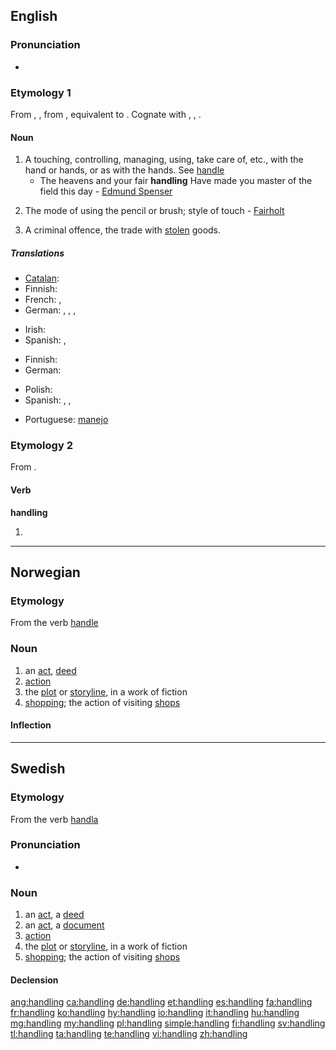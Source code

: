 ==English==
{{wikipedia}}

===Pronunciation===
* {{audio|En-us-handling.ogg|Audio (US)}}

===Etymology 1===
From {{etyl|enm}} {{term|handlinge|lang=enm}}, {{term|hondlunge|lang=enm}}, from {{etyl|ang|en}} {{term|handlung||handling|lang=ang}}, equivalent to {{suffix|handle|ing}}. Cognate with {{etyl|nl|-}} {{term|handeling||trade, operation, action|lang=nl}}, {{etyl|de|-}} {{term|Handlung||act, action|lang=de}}, {{etyl|sv|-}} {{term|handling||act, deed, action|lang=sv}}.

====Noun====
{{en-noun}}

# A touching, controlling, managing, using, take care of, etc., with the hand or hands, or as with the hands. See [[handle]]
#* The heavens and your fair '''handling''' Have made you master of the field this day - [[w:Edmund Spenser|Edmund Spenser]]
# {{arts}} The mode of using the pencil or brush; style of touch - [[Fairholt]]
# A criminal offence, the trade with [[steal|stolen]] goods.

=====Translations=====
{{trans-top|touching, controlling, managing with the hands}}
* [[Catalan]]: {{t-|ca|manipulació}}
* Finnish: {{t+|fi|käsittely}}
* French: {{t+|fr|manipulation|f}}, {{t+|fr|maniement|m}}
* German: {{t+|de|Bedienung|f}}, {{t+|de|Handhabung|f}}, {{t+|de|Umgang|m}}, {{t-|de|Handling|n}}
{{trans-mid}}
* Irish: {{t-|ga|glacadh|m}}
* Spanish: {{t+|es|manipulación|f}}, {{t-|es|manejo|m}}
{{trans-bottom}}

{{trans-top|criminal offence}}
* Finnish: {{t-|fi|varastetun tavaran kauppa}}
* German: {{t+|de|Hehlerei|f}}
{{trans-mid}}
* Polish: {{t-|pl|paserstwo|n}}
* Spanish: {{t-|es|alcahuetería|f}}, {{t-|es|receptación|f}}, {{t+|es|encubrimiento|m}}
{{trans-bottom}}

{{checktrans-top}}
* Portuguese: [[manejo]] {{m}}
{{trans-bottom}}

===Etymology 2===
From {{term|handle|lang=en}}.

====Verb====
'''handling'''

# {{present participle of|handle}}

----

==Norwegian==

===Etymology===
From the verb [[handle]]

===Noun===
{{head|no|noun}}

# an [[act]], [[deed]]
# [[action]]
# the [[plot]] or [[storyline]], in a work of fiction
# [[shopping]]; the action of visiting [[shops]]

====Inflection====
{{no-noun-infl|nb-class=m1|nb-class2=f1|nn-class=f3}}

----

==Swedish==

===Etymology===
From the verb [[handla]]

===Pronunciation===
* {{audio|Sv-handling.ogg|audio}}

===Noun===
{{sv-noun|g=c}}

# an [[act]], a [[deed]]
# an [[act]], a [[document]]
# [[action]]
# the [[plot]] or [[storyline]], in a work of fiction
# [[shopping]]; the action of visiting [[shops]]

====Declension====
{{sv-noun-reg-ar}}

[[ang:handling]]
[[ca:handling]]
[[de:handling]]
[[et:handling]]
[[es:handling]]
[[fa:handling]]
[[fr:handling]]
[[ko:handling]]
[[hy:handling]]
[[io:handling]]
[[it:handling]]
[[hu:handling]]
[[mg:handling]]
[[my:handling]]
[[pl:handling]]
[[simple:handling]]
[[fi:handling]]
[[sv:handling]]
[[tl:handling]]
[[ta:handling]]
[[te:handling]]
[[vi:handling]]
[[zh:handling]]